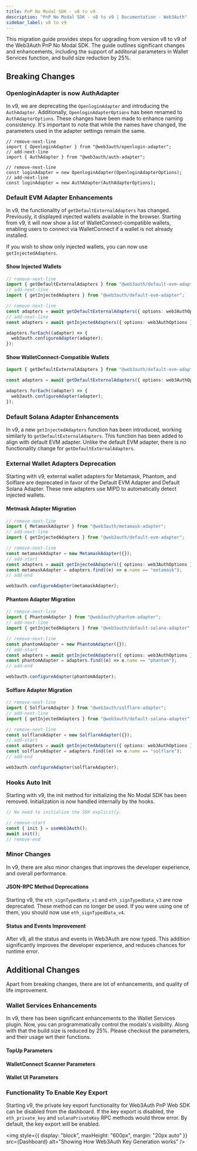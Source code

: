```yaml
---
title: PnP No Modal SDK - v8 to v9
description: "PnP No Modal SDK - v8 to v9 | Documentation - Web3Auth"
sidebar_label: v8 to v9
---
```



This migration guide provides steps for upgrading from version v8 to v9 of the Web3Auth PnP No Modal
SDK. The guide outlines significant changes and enhancements, including the support of additonal
parameters in Wallet Services function, and build size reduction by 25%.

## Breaking Changes

### OpenloginAdapter is now AuthAdapter

In v9, we are deprecating the `OpenloginAdapter` and introducing the `AuthAdapter`. Additionally,
`OpenloginAdapterOptions` has been renamed to `AuthAdapterOptions`. These changes have been made to
enhance naming consistency. It's important to note that while the names have changed, the parameters
used in the adapter settings remain the same.

```tsx
// remove-next-line
import { OpenloginAdapter } from "@web3auth/openlogin-adapter";
// add-next-line
import { AuthAdapter } from "@web3auth/auth-adapter";

// remove-next-line
const loginAdapter = new OpenloginAdapter(OpenloginAdapterOptions);
// add-next-line
const loginAdapter = new AuthAdapter(AuthAdapterOptions);
```

### Default EVM Adapter Enhancements

In v9, the functionality of `getDefaultExternalAdapters` has changed. Previously, it displayed
injected wallets available in the browser. Starting from v9, it will now show a list of
WalletConnect-compatible wallets, enabling users to connect via WalletConnect if a wallet is not
already installed.

If you wish to show only injected wallets, you can now use `getInjectedAdapters`.

#### Show Injected Wallets

```ts
// remove-next-line
import { getDefaultExternalAdapters } from "@web3auth/default-evm-adapter";
// add-next-line
import { getInjectedAdapters } from "@web3auth/default-evm-adapter";

// remove-next-line
const adapters = await getDefaultExternalAdapters({ options: web3AuthOptions });
// add-next-line
const adapters = await getInjectedAdapters({ options: web3AuthOptions });

adapters.forEach((adapter) => {
  web3auth.configureAdapter(adapter);
});
```

#### Show WalletConnect-Compatible Wallets

```ts
import { getDefaultExternalAdapters } from "@web3auth/default-evm-adapter";

const adapters = await getDefaultExternalAdapters({ options: web3AuthOptions });

adapters.forEach((adapter) => {
  web3auth.configureAdapter(adapter);
});
```

### Default Solana Adapter Enhancements

In v9, a new `getInjectedAdapters` function has been introduced, working similarly to
`getDefaultExternalAdapters`. This function has been added to align with default EVM adapter. Unlike
the default EVM adapter, there is no functionality change for `getDefaultExternalAdapters`.

### External Wallet Adapters Deprecation

Starting with v9, external wallet adapters for Metamask, Phantom, and Solflare are deprecated in
favor of the Default EVM Adapter and Default Solana Adapter. These new adapters use MIPD to
automatically detect injected wallets.

#### Metmask Adapter Migration

```ts
// remove-next-line
import { MetamaskAdapter } from "@web3auth/metamask-adapter";
// add-next-line
import { getInjectedAdapters } from "@web3auth/default-evm-adapter";

// remove-next-line
const metamaskAdapter = new MetamaskAdapter({});
// add-start
const adapters = await getInjectedAdapters({ options: web3AuthOptions });
const metamaskAdapter = adapters.find((e) => e.name == "metamask");
// add-end

web3auth.configureAdapter(metamaskAdapter);
```

#### Phantom Adapter Migration

```ts
// remove-next-line
import { PhantomAdapter } from "@web3auth/phantom-adapter";
// add-next-line
import { getInjectedAdapters } from "@web3auth/default-solana-adapter";

// remove-next-line
const phantomAdapter = new PhantomAdapter({});
// add-start
const adapters = await getInjectedAdapters({ options: web3AuthOptions });
const phantomAdapter = adapters.find((e) => e.name == "phantom");
// add-end

web3auth.configureAdapter(phantomAdapter);
```

#### Solflare Adapter Migration

```ts
// remove-next-line
import { SolflareAdapter } from "@web3auth/solflare-adapter";
// add-next-line
import { getInjectedAdapters } from "@web3auth/default-solana-adapter";

// remove-next-line
const solflareAdapter = new SolflareAdapter({});
// add-start
const adapters = await getInjectedAdapters({ options: web3AuthOptions });
const solflareAdapter = adapters.find((e) => e.name == "solflare");
// add-end

web3auth.configureAdapter(solflareAdapter);
```

### Hooks Auto Init

Starting with v9, the init method for initializing the No Modal SDK has been removed. Initialization
is now handled internally by the hooks.

```ts
// No need to initialize the SDK explicitly.

// remove-start
const { init } = useWeb3Auth();
await init();
// remove-end
```

### Minor Changes

In v9, there are also minor changes that improves the developer experience, and overall performance.

#### JSON-RPC Method Deprecations

Starting v9, the `eth_signTypedData_v1` and `eth_signTypedData_v3` are now deprecated. These method
can no longer be used. If you were using one of them, you should now use `eth_signTypedData_v4`.

#### Status and Events Improvement

After v9, all the status and events in Web3Auth are now typed. This addition significantly improves
the developer experience, and reduces chances for runtime error.

## Additional Changes

Apart from breaking changes, there are lot of enhancements, and quality of life improvement.

### Wallet Services Enhancements

In v9, there has been significant enhancements to the Wallet Services plugin. Now, you can
programmatically control the modals's visibility. Along with that the build size is reduced by 25%.
Please checkout the parameters, and their usage wrt their functions.

#### TopUp Parameters

<ShowCheckoutParameters />

#### WalletConnect Scanner Parameters

<ShowWCScannerParameters />

#### Wallet UI Parameters

<ShowWalletUIParameters />

### Functionality To Enable Key Export

Starting v9, the private key export functionality for Web3Auth PnP Web SDK can be disabled from the
dashboard. If the key export is disabled, the `eth_private_key` and `solanaPrivateKey` RPC methods
would throw error. By default, the key export will be enabled.

<img
  style={{ display: "block", maxHeight: "600px", margin: "20px auto" }}
  src={Dashboard}
  alt="Showing How Web3Auth Key Generation works"
/>
